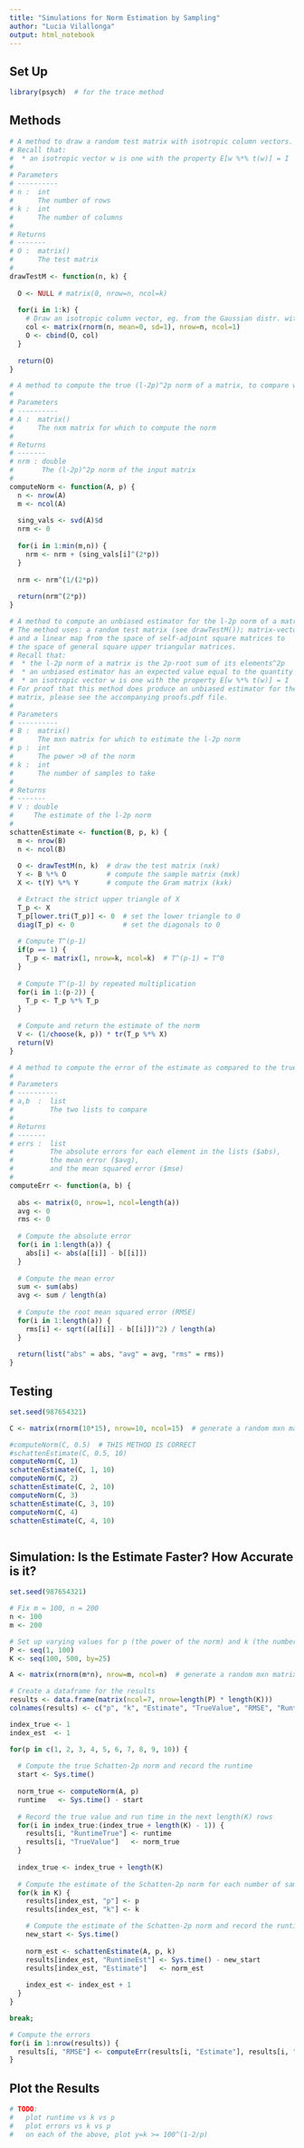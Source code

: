 ```yaml
---
title: "Simulations for Norm Estimation by Sampling"
author: "Lucia Vilallonga"
output: html_notebook
---
```


## Set Up
```r
library(psych)  # for the trace method
```

## Methods
```r
# A method to draw a random test matrix with isotropic column vectors.
# Recall that:
#  * an isotropic vector w is one with the property E[w %*% t(w)] = I
#
# Parameters
# ----------
# n :  int
#      The number of rows
# k :  int
#      The number of columns
#
# Returns
# -------
# O :  matrix()
#      The test matrix
#
drawTestM <- function(n, k) {
  
  O <- NULL # matrix(0, nrow=n, ncol=k)
  
  for(i in 1:k) {
    # Draw an isotropic column vector, eg. from the Gaussian distr. with variance=1
    col <- matrix(rnorm(n, mean=0, sd=1), nrow=n, ncol=1)
    O <- cbind(O, col)
  }
  
  return(O)
}
```

```r
# A method to compute the true (l-2p)^2p norm of a matrix, to compare with the estimate.
#
# Parameters
# ----------
# A :  matrix()
#      The nxm matrix for which to compute the norm
#
# Returns
# -------
# nrm : double
#       The (l-2p)^2p norm of the input matrix   
#
computeNorm <- function(A, p) {
  n <- nrow(A)
  m <- ncol(A)
  
  sing_vals <- svd(A)$d
  nrm <- 0
  
  for(i in 1:min(m,n)) {
    nrm <- nrm + (sing_vals[i]^(2*p))
  }
  
  nrm <- nrm^(1/(2*p))
  
  return(nrm^(2*p))
}
```

```r
# A method to compute an unbiased estimator for the l-2p norm of a matrix.
# The method uses: a random test matrix (see drawTestM()); matrix-vector multiplication; 
# and a linear map from the space of self-adjoint square matrices to 
# the space of general square upper triangular matrices.
# Recall that:
#  * the l-2p norm of a matrix is the 2p-root sum of its elements^2p
#  * an unbiased estimator has an expected value equal to the quantity to be estimated
#  * an isotropic vector w is one with the property E[w %*% t(w)] = I
# For proof that this method does produce an unbiased estimator for the l-2p norm of a
# matrix, please see the accompanying proofs.pdf file.
#
# Parameters
# ----------
# B :  matrix()
#      The mxn matrix for which to estimate the l-2p norm
# p :  int
#      The power >0 of the norm
# k :  int
#      The number of samples to take
#
# Returns
# -------
# V : double
#     The estimate of the l-2p norm
#
schattenEstimate <- function(B, p, k) {
  m <- nrow(B)
  n <- ncol(B)
  
  O <- drawTestM(n, k)  # draw the test matrix (nxk)
  Y <- B %*% O          # compute the sample matrix (mxk)
  X <- t(Y) %*% Y       # compute the Gram matrix (kxk)   

  # Extract the strict upper triangle of X  
  T_p <- X
  T_p[lower.tri(T_p)] <- 0  # set the lower triangle to 0
  diag(T_p) <- 0            # set the diagonals to 0
  
  # Compute T^(p-1) 
  if(p == 1) {
    T_p <- matrix(1, nrow=k, ncol=k)  # T^(p-1) = T^0
  }
  
  # Compute T^(p-1) by repeated multiplication
  for(i in 1:(p-2)) {
    T_p <- T_p %*% T_p
  }
  
  # Compute and return the estimate of the norm
  V <- (1/choose(k, p)) * tr(T_p %*% X) 
  return(V)
}
```

```r
# A method to compute the error of the estimate as compared to the true value.
# 
# Parameters
# ----------
# a,b  :  list 
#         The two lists to compare
# 
# Returns
# -------
# errs :  list
#         The absolute errors for each element in the lists ($abs), 
#         the mean error ($avg),  
#         and the mean squared error ($mse)
#
computeErr <- function(a, b) {
  
  abs <- matrix(0, nrow=1, ncol=length(a))
  avg <- 0
  rms <- 0
  
  # Compute the absolute error
  for(i in 1:length(a)) {
    abs[i] <- abs(a[[i]] - b[[i]])
  }
  
  # Compute the mean error
  sum <- sum(abs)
  avg <- sum / length(a)
  
  # Compute the root mean squared error (RMSE)
  for(i in 1:length(a)) {
    rms[i] <- sqrt((a[[i]] - b[[i]])^2) / length(a)
  }
  
  return(list("abs" = abs, "avg" = avg, "rms" = rms))
}             
```

## Testing
```r
set.seed(987654321)

C <- matrix(rnorm(10*15), nrow=10, ncol=15)  # generate a random mxn matrix for the simulation

#computeNorm(C, 0.5)  # THIS METHOD IS CORRECT
#schattenEstimate(C, 0.5, 10)
computeNorm(C, 1)
schattenEstimate(C, 1, 10)
computeNorm(C, 2)
schattenEstimate(C, 2, 10)
computeNorm(C, 3)
schattenEstimate(C, 3, 10)
computeNorm(C, 4)
schattenEstimate(C, 4, 10)



```

## Simulation: Is the Estimate Faster? How Accurate is it?
```r
set.seed(987654321)

# Fix m = 100, n = 200
n <- 100
m <- 200

# Set up varying values for p (the power of the norm) and k (the number of samples)
P <- seq(1, 100)
K <- seq(100, 500, by=25) 

A <- matrix(rnorm(m*n), nrow=m, ncol=n)  # generate a random mxn matrix for the simulation

# Create a dataframe for the results
results <- data.frame(matrix(ncol=7, nrow=length(P) * length(K)))
colnames(results) <- c("p", "k", "Estimate", "TrueValue", "RMSE", "RuntimeEst", "RuntimeTrue")

index_true <- 1
index_est  <- 1

for(p in c(1, 2, 3, 4, 5, 6, 7, 8, 9, 10)) {
  
  # Compute the true Schatten-2p norm and record the runtime
  start <- Sys.time()
  
  norm_true <- computeNorm(A, p)
  runtime   <- Sys.time() - start
  
  # Record the true value and run time in the next length(K) rows
  for(i in index_true:(index_true + length(K) - 1)) {
    results[i, "RuntimeTrue"] <- runtime
    results[i, "TrueValue"]   <- norm_true
  }
  
  index_true <- index_true + length(K)
  
  # Compute the estimate of the Schatten-2p norm for each number of samples k and record the runtime
  for(k in K) {
    results[index_est, "p"] <- p
    results[index_est, "k"] <- k

    # Compute the estimate of the Schatten-2p norm and record the runtime
    new_start <- Sys.time()
  
    norm_est <- schattenEstimate(A, p, k)
    results[index_est, "RuntimeEst"] <- Sys.time() - new_start
    results[index_est, "Estimate"]   <- norm_est
  
    index_est <- index_est + 1
  }
}

break;

# Compute the errors
for(i in 1:nrow(results)) {
  results[i, "RMSE"] <- computeErr(results[i, "Estimate"], results[i, "TrueValue"])$rms
}
```

## Plot the Results
```r
# TODO: 
#   plot runtime vs k vs p
#   plot errors vs k vs p
#   on each of the above, plot y=k >= 100^(1-2/p)
```